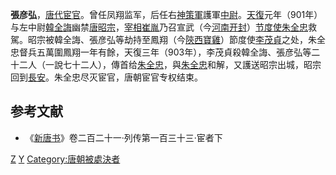 '''張彦弘'''{{BD||？|903年||catIdx=Z}}，[[唐朝|唐代]][[宦官|宦官]]。曾任凤翔监军，后任右[[神策軍|神策軍]]護軍[[中尉_(古代官制)|中尉]]。[[天复_(唐朝)|天復]]元年（901年）与左中尉[[韓全誨|韓全誨]]幽禁[[唐昭宗|唐昭宗]]，[[宰相|宰相]][[崔胤|崔胤]]乃召宣武（今[[河南省|河南]][[开封|开封]]）[[节度使|节度使]][[朱全忠|朱全忠]]救駕。昭宗被韓全誨、張彦弘等劫持至鳳翔（今[[陕西省|陝西]][[宝鸡市|寶雞]]）節度使[[李茂貞|李茂貞]]之处，朱全忠督兵五萬圍鳳翔一年有餘，天復三年（903年），李茂貞殺韓全誨、張彦弘等二十二人（一說七十二人），傳首给[[朱温|朱全忠]]，與[[朱温|朱全忠]]和解，又護送昭宗出城，昭宗回到[[長安|長安]]。朱全忠尽灭宦官，唐朝宦官专权结束。

==参考文献==
*《[[新唐书|新唐书]]》卷二百二十一·列传第一百三十三·宦者下
{{唐朝人小作品}}
[[Category:唐朝宦官|Z]]
[[Category:張姓|Y]]
[[Category:唐朝被處決者|Category:唐朝被處決者]]
